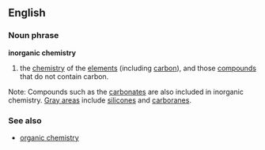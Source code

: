==English==
===Noun phrase===
'''inorganic chemistry'''
# the [[chemistry]] of the [[element]]s (including [[carbon]]), and those [[compound]]s that do not contain carbon.

Note: Compounds such as the [[carbonate]]s are also included in inorganic chemistry. [[Gray area]]s include [[silicone]]s and [[carborane]]s.

===See also===
*[[organic chemistry]]